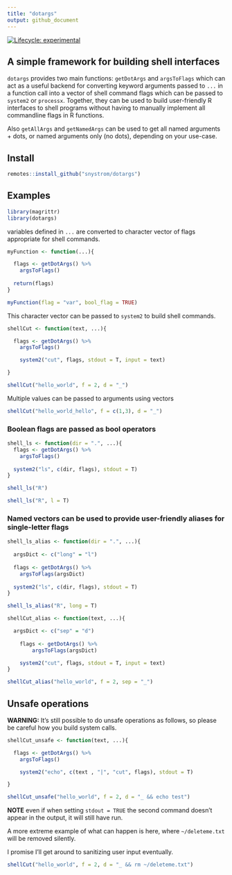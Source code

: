 ```yaml
---
title: "dotargs"
output: github_document
---
```


<!-- badges: start -->
[![Lifecycle: experimental](https://img.shields.io/badge/lifecycle-experimental-orange.svg)](https://www.tidyverse.org/lifecycle/#experimental)
<!-- badges: end -->

## A simple framework for building shell interfaces

`dotargs` provides two main functions: `getDotArgs` and `argsToFlags` which can act
as a useful backend for converting keyword arguments passed to `...` in a function
call into a vector of shell command flags which can be passed to `system2` or
`processx`. Together, they can be used to build user-friendly R interfaces to
shell programs without having to manually implement all commandline flags in R
functions.

Also `getAllArgs` and `getNamedArgs` can be used to get all named arguments +
dots, or named arguments only (no dots), depending on your use-case.

## Install
```r
remotes::install_github("snystrom/dotargs")
```

## Examples
```r
library(magrittr)
library(dotargs)
```

variables defined in `...` are converted to character vector of flags appropriate for shell commands.
```r

myFunction <- function(...){

  flags <- getDotArgs() %>%
    argsToFlags()
  
  return(flags)
}
```

```r
myFunction(flag = "var", bool_flag = TRUE)
```

This character vector can be passed to `system2` to build shell commands. 
```r
shellCut <- function(text, ...){

  flags <- getDotArgs() %>%
    argsToFlags()

	system2("cut", flags, stdout = T, input = text)

}
```

```r
shellCut("hello_world", f = 2, d = "_") 
```

Multiple values can be passed to arguments using vectors
```r
shellCut("hello_world_hello", f = c(1,3), d = "_") 
```

### Boolean flags are passed as bool operators
```r
shell_ls <- function(dir = ".", ...){
  flags <- getDotArgs() %>% 
    argsToFlags()
  
  system2("ls", c(dir, flags), stdout = T)
}
```

```r
shell_ls("R")
```

```r
shell_ls("R", l = T)
```

### Named vectors can be used to provide user-friendly aliases for single-letter flags
```r

shell_ls_alias <- function(dir = ".", ...){
  
  argsDict <- c("long" = "l")
  
  flags <- getDotArgs() %>% 
    argsToFlags(argsDict)
  
  system2("ls", c(dir, flags), stdout = T)
}
```

```r
shell_ls_alias("R", long = T)
```

```r
shellCut_alias <- function(text, ...){

  argsDict <- c("sep" = "d")
    
	flags <- getDotArgs() %>%
		argsToFlags(argsDict)

	system2("cut", flags, stdout = T, input = text)
}
```

```r
shellCut_alias("hello_world", f = 2, sep = "_") 
```

## Unsafe operations

**WARNING:** It's still possible to do unsafe operations as follows, so please be careful how you build system calls.

```r
shellCut_unsafe <- function(text, ...){

  flags <- getDotArgs() %>%
    argsToFlags()

	system2("echo", c(text , "|", "cut", flags), stdout = T)

}

shellCut_unsafe("hello_world", f = 2, d = "_ && echo test")
```

**NOTE** even if when setting `stdout = TRUE` the second command doesn't appear
in the output, it will still have run. 

A more extreme example of what can happen is here, where `~/deleteme.txt` will be removed silently.

I promise I'll get around to sanitizing user input eventually.
```r
shellCut("hello_world", f = 2, d = "_ && rm ~/deleteme.txt")
```
